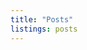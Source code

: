 ```yaml
---
title: "Posts"
listings: posts
---
```


<link rel="stylesheet" href="academicons/css/academicons.min.css"/>